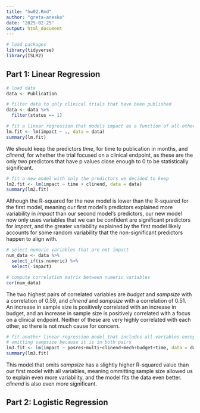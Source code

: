 ```yaml
---
title: "hw02.Rmd"
author: "greta-anesko"
date: "2025-02-25"
output: html_document
---
```


```r
# load packages
library(tidyverse)
library(ISLR2)
```

## Part 1: Linear Regression

```r
# load data
data <- Publication
```

```r
# filter data to only clinical trials that have been published
data <- data %>%
  filter(status == 1)
```

```r
# fit a linear regression that models impact as a function of all other variables
lm.fit <- lm(impact ~ ., data = data)
summary(lm.fit)
```

We should keep the predictors *time*, for time to publication in months, and *clinend*, for whether the trial focused on a clinical endpoint, as these are the only two predictors that have p values close enough to 0 to be statistically significant. 

```r
# fit a new model with only the predictors we decided to keep
lm2.fit <- lm(impact ~ time + clinend, data = data)
summary(lm2.fit)
```
Although the R-squared for the new model is lower than the R-squared for the first model, meaning our first model's predictors explained more variability in *impact* than our second model's predictors, our new model now only uses variables that we can be confident are significant predictors for *impact*, and the greater variability explained by the first model likely accounts for some random variability that the non-significant predictors happen to align with.

```r
# select numeric variables that are not impact
num_data <- data %>%
  select_if(is.numeric) %>%
  select(-impact)

# compute correlation matrix between numeric variables
cor(num_data)
```
The two highest pairs of correlated variables are *budget* and *sampsize* with a correlation of 0.59, and *clinend* and *sampsize* with a correlation of 0.51. An increase in sample size is positively correlated with an increase in budget, and an increase in sample size is positively correlated with a focus on a clinical endpoint. Neither of these are very highly correlated with each other, so there is not much cause for concern.

```r
# fit another linear regression model that includes all variables except for one in each pair of most highly correlated variables
# omitting sampsize because it is in both pairs
lm3.fit <- lm(impact ~ posres+multi+clinend+mech+budget+time, data = data)
summary(lm3.fit)
```

This model that omits *sampsize* has a slightly higher R-squared value than our first model with all variables, meaning ommitting sample size allowed us to explain even more variability, and the model fits the data even better. *clinend* is also even more significant. 

## Part 2: Logistic Regression

